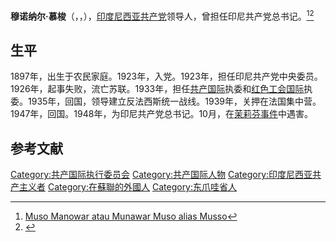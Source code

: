 '''穆诺纳尔·慕梭'''（{{lang-id|'''Munawar Muso'''}}，{{lang-en|'''Musso'''}}，{{bd|1897年|?月?日|1948年|10月31日|catIdx=M}}），[[印度尼西亚共产党|印度尼西亚共产党]]领导人，曾担任印尼共产党总书记。<ref>[https://manado.tribunnews.com/tag/muso-manowar-atau-munawar-muso-alias-musso Muso Manowar atau Munawar Muso alias Musso]</ref><ref>{{Cite web |url=https://id.loc.gov/authorities/names/n2010163423.html |title=Muso, Munawar, 1897-1948 |access-date=2020-10-11 |archive-date=2021-12-04 |archive-url=https://web.archive.org/web/20211204175242/https://id.loc.gov/authorities/names/n2010163423.html }}</ref>

== 生平 ==
1897年，出生于农民家庭。1923年，入党。1923年，担任印尼共产党中央委员。1926年，起事失败，流亡苏联。1933年，担任[[共产国际|共产国际]]执委和[[红色工会国际|红色工会国际]]执委。1935年，回国，领导建立反法西斯统一战线。1939年，关押在法国集中营。1947年，回国。1948年，为印尼共产党总书记。10月，在[[茉莉芬事件|茉莉芬事件]]中遇害。

== 参考文献 ==
{{Reflist}}

[[Category:共产国际执行委员会|Category:共产国际执行委员会]]
[[Category:共产国际人物|Category:共产国际人物]]
[[Category:印度尼西亚共产主义者|Category:印度尼西亚共产主义者]]
[[Category:在蘇聯的外國人|Category:在蘇聯的外國人]]
[[Category:东爪哇省人|Category:东爪哇省人]]